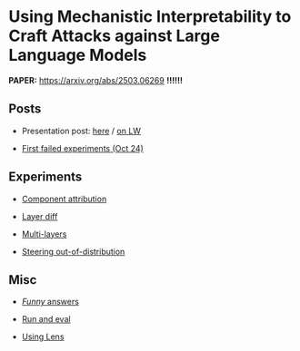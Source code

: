 # Using Mechanistic Interpretability to Craft Attacks against Large Language Models

**PAPER:** <https://arxiv.org/abs/2503.06269> **!!!!!!**

## Posts 

- Presentation post: [here](/mech-interp/subspace-rerouting/post/) / [on LW](https://www.lesswrong.com/posts/mG7jioaAsBasnuD4b/subspace-rerouting-using-mechanistic-interpretability-to-2)

- [First failed experiments (Oct 24)](/mech-interp/exploring-adversarial-mi/)


## Experiments

- [Component attribution](./reproduce-experiments/component-attribution/)

- [Layer diff](./reproduce-experiments/layer-diff/)

- [Multi-layers](./reproduce-experiments/multi-layers/)

- [Steering out-of-distribution](./reproduce-experiments/steering-out-of-distribution/)

## Misc

- [_Funny_ answers](./funny-answers/)

- [Run and eval](./reproduce-experiments/run-ssr-probes/)

- [Using Lens](./reproduce-experiments/using-lens/)
